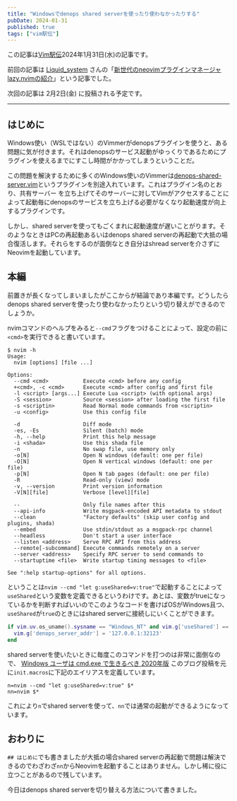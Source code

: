 ```yaml
---
title: "Windowsでdenops shared serverを使ったり使わなかったりする"
pubDate: 2024-01-31
published: true
tags: ["vim駅伝"]
---
```


この記事は[Vim駅伝](https://vim-jp.org/ekiden/)2024年1月31日(水)の記事です。

前回の記事は [Liquid_system](https://github.com/liquid-system) さんの「[新世代のneovimプラグインマネージャlazy.nvimの紹介](https://zenn.dev/vim_jp/articles/cd3e45f5c105ed)」という記事でした。

次回の記事は 2月2日(金) に投稿される予定です。

---

## はじめに

Windows使い（WSLではない）のVimmerがdenopsプラグインを使うと、ある問題に気が付きます。それはdenopsのサービス起動がゆっくりであるためにプラグインを使えるまでにすこし時間がかかってしまうということだ。

この問題を解決するために多くのWindows使いのVimmerは[denops-shared-server.vim](https://github.com/vim-denops/denops-shared-server.vim)というプラグインを別途入れています。これはプラグイン名のとおり、共有サーバー を立ち上げてそのサーバーに対してVimがアクセスすることによって起動毎にdenopsのサービスを立ち上げる必要がなくなり起動速度が向上するプラグインです。

しかし、shared serverを使ってもごくまれに起動速度が遅いことがります。そのようなときはPCの再起動あるいはdenops shared serverの再起動で大抵の場合復活します。それらをするのが面倒なとき自分はshread serverを介さずにNeovimを起動しています。

## 本編

前置きが長くなってしまいましたがここからが結論であり本編です。どうしたらdenops shared serverを使ったり使わなかったりという切り替えができるのでしょうか。

nvimコマンドのヘルプをみると`--cmd`フラグをつけることによって、設定の前に`<cmd>`を実行できると書いています。

```shell
$ nvim -h
Usage:
  nvim [options] [file ...]

Options:
  --cmd <cmd>           Execute <cmd> before any config
  +<cmd>, -c <cmd>      Execute <cmd> after config and first file
  -l <script> [args...] Execute Lua <script> (with optional args)
  -S <session>          Source <session> after loading the first file
  -s <scriptin>         Read Normal mode commands from <scriptin>
  -u <config>           Use this config file

  -d                    Diff mode
  -es, -Es              Silent (batch) mode
  -h, --help            Print this help message
  -i <shada>            Use this shada file
  -n                    No swap file, use memory only
  -o[N]                 Open N windows (default: one per file)
  -O[N]                 Open N vertical windows (default: one per file)
  -p[N]                 Open N tab pages (default: one per file)
  -R                    Read-only (view) mode
  -v, --version         Print version information
  -V[N][file]           Verbose [level][file]

  --                    Only file names after this
  --api-info            Write msgpack-encoded API metadata to stdout
  --clean               "Factory defaults" (skip user config and plugins, shada)
  --embed               Use stdin/stdout as a msgpack-rpc channel
  --headless            Don't start a user interface
  --listen <address>    Serve RPC API from this address
  --remote[-subcommand] Execute commands remotely on a server
  --server <address>    Specify RPC server to send commands to
  --startuptime <file>  Write startup timing messages to <file>

See ":help startup-options" for all options.
```

ということは`nvim --cmd "let g:useShared=v:true"`で起動することによって`useShared`という変数を定義できるというわけです。あとは、変数がtrueになっているかを判断すればいいのでこのようなコードを書けばOSがWindows且つ、`useShared`が`true`のときにはshared serverに接続しにいくことができます。

```lua
if vim.uv.os_uname().sysname == "Windows_NT" and vim.g['useShared'] == true then
  vim.g['denops_server_addr'] = '127.0.0.1:32123'
end
```

shared serverを使いたいときに毎度このコマンドを打つのは非常に面倒なので、
[Windows ユーザは cmd.exe で生きるべき 2020年版](https://mattn.kaoriya.net/software/why-i-use-cmd-on-windows-2020.htm)
このブログ投稿を元に`init.macros`に下記のエイリアスを定義しています。

```
n=nvim --cmd "let g:useShared=v:true" $*
nn=nvim $*
```

これにより`n`でshared serverを使って、`nn`では通常の起動ができるようになっています。

## おわりに

`## はじめに`でも書きましたが大抵の場合shared serverの再起動で問題は解決できるのでわざわざ`nn`からNeovimを起動することはありません。しかし稀に役に立つことがあるので残しています。

今日はdenops shared serverを切り替える方法について書きました。
